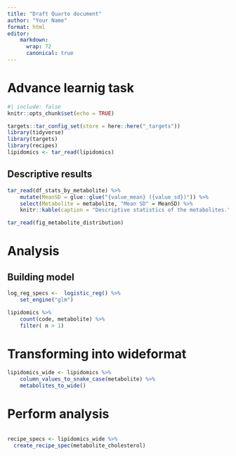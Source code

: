 ```yaml
---
title: "Draft Quarto document"
author: "Your Name"
format: html
editor:
    markdown: 
      wrap: 72
      canonical: true
---
```


# Advance learnig task

```r
#| include: false
knitr::opts_chunk$set(echo = TRUE)

targets::tar_config_set(store = here::here("_targets"))
library(tidyverse)
library(targets)
library(recipes)
lipidomics <- tar_read(lipidomics)
```

## Descriptive results

```r
tar_read(df_stats_by_metabolite) %>%
    mutate(MeanSD = glue::glue("{value_mean} ({value_sd})")) %>%
    select(Metabolite = metabolite, "Mean SD" = MeanSD) %>%
    knitr::kable(caption = "Descriptive statistics of the metabolites.")
```

```r
tar_read(fig_metabolite_distribution)
```

# Analysis

## Building model

```r
log_reg_specs <-  logistic_reg() %>% 
    set_engine("glm")
```

```r
lipidomics %>% 
    count(code, metabolite) %>% 
    filter( n > 1)
```

# Transforming into wideformat

```r
lipidomics_wide <- lipidomics %>% 
    column_values_to_snake_case(metabolite) %>% 
    metabolites_to_wide()
```

# Perform analysis

```r

```

```r
recipe_specs <- lipidomics_wide %>%
  create_recipe_spec(metabolite_cholesterol)
```
